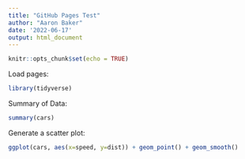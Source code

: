 ```yaml
---
title: "GitHub Pages Test"
author: "Aaron Baker"
date: '2022-06-17'
output: html_document
---
```



```r
knitr::opts_chunk$set(echo = TRUE)
```

Load pages: 

```r
library(tidyverse)
```
Summary of Data: 

```r
summary(cars)
```
Generate a scatter plot: 

```r
ggplot(cars, aes(x=speed, y=dist)) + geom_point() + geom_smooth()
```
